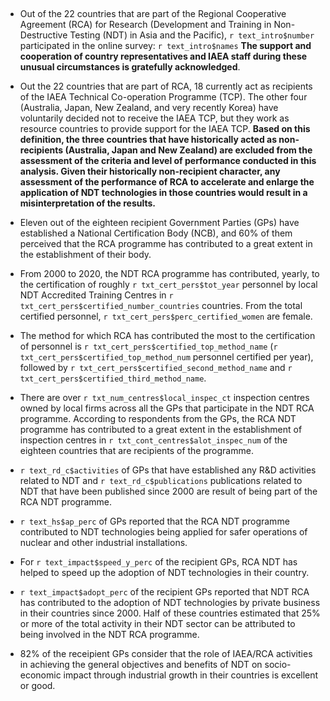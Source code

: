 
<br>

* Out of the 22 countries that are part of the Regional Cooperative Agreement (RCA) for Research (Development and Training in Non-Destructive Testing (NDT) in Asia and the Pacific), `r text_intro$number` participated in the online survey: `r text_intro$names` **The support and cooperation of country representatives and IAEA staff during these unusual circumstances is gratefully acknowledged**.

* Out the 22 countries that are part of RCA, 18 currently act as recipients of the IAEA Technical Co-operation Programme (TCP). The other four (Australia, Japan, New Zealand, and very recently Korea) have voluntarily decided not to receive the IAEA TCP, but they work as resource countries to provide support for the IAEA TCP. **Based on this definition, the three countries that have historically acted as non-recipients (Australia, Japan and New Zealand) are excluded from the assessment of the criteria and level of performance conducted in this analysis. Given their historically non-recipient character, any assessment of the performance of RCA to accelerate and enlarge the application of NDT technologies in those countries would result in a misinterpretation of the results.**


* Eleven out of the eighteen recipient Government Parties (GPs) have established a National Certification Body (NCB), and 60% of them perceived that the RCA programme has contributed to a great extent in the establishment of their body.


* From 2000 to 2020, the NDT RCA programme has contributed, yearly, to the certification of roughly `r txt_cert_pers$tot_year` personnel by local NDT Accredited Training Centres in `r txt_cert_pers$certified_number_countries` countries. From the total certified personnel, `r txt_cert_pers$perc_certified_women` are female.

* The method for which RCA has contributed the most to the certification of personnel is `r txt_cert_pers$certified_top_method_name` (`r txt_cert_pers$certified_top_method_num` personnel certified per year), followed by `r txt_cert_pers$certified_second_method_name` and `r txt_cert_pers$certified_third_method_name`. 

* There are over `r txt_num_centres$local_inspec_ct` inspection centres owned by local firms across all the GPs that participate in the NDT RCA programme. According to respondents from the GPs, the RCA NDT programme has contributed to a great extent in the establishment of inspection centres in `r txt_cont_centres$alot_inspec_num` of the eighteen countries that are recipients of the programme.

* `r text_rd_c$activities` of GPs that have established any R&D activities related to NDT and `r text_rd_c$publications` publications related to NDT that have been published since 2000 are result of being part of the RCA NDT programme.

* `r text_hs$ap_perc` of GPs reported that the RCA NDT programme contributed to NDT technologies being applied for safer operations of nuclear and other industrial installations.

* For `r text_impact$speed_y_perc` of the recipient GPs, RCA NDT has helped to speed up the adoption of NDT technologies in their country.

* `r text_impact$adopt_perc` of the recipient GPs reported that NDT RCA has contributed to the adoption of NDT technologies by private business in their countries since 2000. Half of these countries estimated that 25% or more of the total activity in their NDT sector can be attributed to being involved in the NDT RCA programme.


* 82% of the receipient GPs consider that the role of IAEA/RCA activities in achieving the general objectives and benefits of NDT on socio-economic impact through industrial growth in their countries is excellent or good. 




